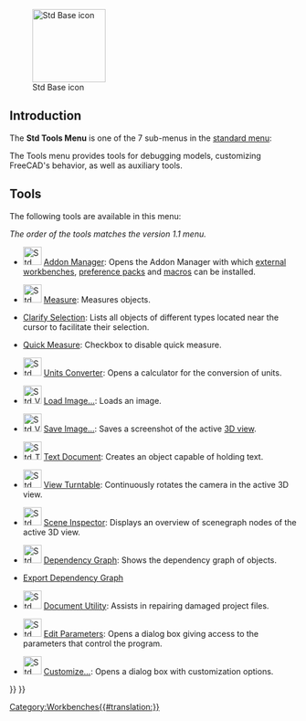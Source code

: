 <languages/>
<translate>

<!--T:19-->
{{Docnav
|[[Std_View_Menu|Std View Menu]]
|[[Std_Macro_Menu|Std MacroMenu]]
|[[Std_Base|Std Base]]
|IconL=
|IconR=
|IconC=Freecad.svg
}}

<!--T:20-->
[[Image:Freecad.svg|thumb|128px|Std Base icon]]

</translate>
{{TOCright}}
<translate>

==Introduction== <!--T:14-->

<!--T:21-->
The '''Std Tools Menu''' is one of the 7 sub-menus in the [[Standard_Menu|standard menu]]:

<!--T:5-->
<!--Please keep info below synchronized with Std_Base, Standard_Menu, Std_File_Menu etc.-->
{{StdMenu
|
[[Std_File_Menu|File]]
&nbsp;&nbsp;&nbsp;
[[Std_Edit_Menu|Edit]]
&nbsp;&nbsp;&nbsp;
[[Std_View_Menu|View]]
&nbsp;&nbsp;&nbsp;
[[Std_Tools_Menu|Tools]]
&nbsp;&nbsp;&nbsp;
[[Std_Macro_Menu|Macro]]
&nbsp;&nbsp;&nbsp;
[[Std_Windows_Menu|Windows]]
&nbsp;&nbsp;&nbsp;
[[Std_Help_Menu|Help]]
}}

<!--T:15-->
<!--Please keep info below synchronized with Standard_Menu-->
The Tools menu provides tools for debugging models, customizing FreeCAD's behavior, as well as auxiliary tools.

==Tools== <!--T:16-->

<!--T:22-->
The following tools are available in this menu:

<!--T:27-->
''The order of the tools matches the version 1.1 menu.''

<!--T:13-->
* [[Image:Std_AddonMgr.svg|32px]] [[Std_AddonMgr|Addon Manager]]: Opens the Addon Manager with which [[External_workbenches|external workbenches]], [[Preference_Packs|preference packs]] and [[macros|macros]] can be installed.

<!--T:26-->
* [[Image:Std_Measure.svg|32px]] [[Std_Measure|Measure]]: Measures objects. {{Version|1.0}}

<!--T:28-->
* [[Std_ClarifySelection|Clarify Selection]]: Lists all objects of different types located near the cursor to facilitate their selection. {{Version|1.1}}

<!--T:29-->
* [[Status_Bar#Quick_Measure|Quick Measure]]: Checkbox to disable quick measure. {{Version|1.1}}

<!--T:11-->
* [[Image:Std_UnitsCalculator.svg|32px]] [[Std_UnitsCalculator|Units Converter]]: Opens a calculator for the conversion of units.

<!--T:24-->
* [[Image:Std_ViewLoadImage.svg|32px]] [[Std_ViewLoadImage|Load Image…]]: Loads an image. {{Version|0.21}}

<!--T:3-->
* [[Image:Std_ViewScreenShot.svg|32px]] [[Std_ViewScreenShot|Save Image…]]: Saves a screenshot of the active [[3D_view|3D view]].

<!--T:18-->
* [[Image:Std_TextDocument.svg|32px]] [[Std_TextDocument|Text Document]]: Creates an object capable of holding text.

<!--T:10-->
* [[Image:Std_DemoMode.svg|32px]] [[Std_DemoMode|View Turntable]]: Continuously rotates the camera in the active 3D view.

<!--T:7-->
* [[Image:Std_SceneInspector.svg|32px]] [[Std_SceneInspector|Scene Inspector]]: Displays an overview of scenegraph nodes of the active 3D view.

<!--T:8-->
* [[Image:Std_DependencyGraph.svg|32px]] [[Std_DependencyGraph|Dependency Graph]]: Shows the dependency graph of objects.

<!--T:25-->
* [[Std_ExportDependencyGraph|Export Dependency Graph]] {{Version|0.21}}

<!--T:9-->
* [[Image:Std_ProjectUtil.svg|32px]] [[Std_ProjectUtil|Document Utility]]: Assists in repairing damaged project files.

<!--T:6-->
* [[Image:Std_DlgParameter.svg|32px]] [[Std_DlgParameter|Edit Parameters]]: Opens a dialog box giving access to the parameters that control the program.

<!--T:4-->
* [[Image:Std_DlgCustomize.svg|32px]] [[Std_DlgCustomize|Customize…]]: Opens a dialog box with customization options.


<!--T:23-->
{{Docnav
|[[Std_View_Menu|Std View Menu]]
|[[Std_Macro_Menu|Std MacroMenu]]
|[[Std_Base|Std Base]]
|IconL=
|IconR=
|IconC=Freecad.svg
}}

</translate>
{{Std_Base_navi{{#translation:}}}}
{{Userdocnavi{{#translation:}}}}
[[Category:Workbenches{{#translation:}}]]